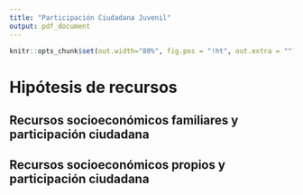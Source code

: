 ```yaml
---
title: "Participación Ciudadana Juvenil"
output: pdf_document
---
```


```r
knitr::opts_chunk$set(out.width="80%", fig.pos = "!ht", out.extra = "") 
```

# Hipótesis de recursos

## Recursos socioeconómicos familiares y participación ciudadana 

## Recursos socioeconómicos propios y participación ciudadana 